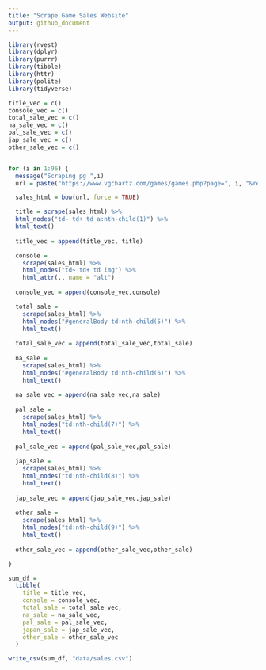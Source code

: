 ```yaml
---
title: "Scrape Game Sales Website"
output: github_document
---
```


```r
library(rvest)
library(dplyr)
library(purrr)
library(tibble)
library(httr)
library(polite)
library(tidyverse)
```

```r

title_vec = c()
console_vec = c()
total_sale_vec = c()
na_sale_vec = c()
pal_sale_vec = c()
jap_sale_vec = c()
other_sale_vec = c()


for (i in 1:96) {
  message("Scraping pg ",i)
  url = paste("https://www.vgchartz.com/games/games.php?page=", i, "&results=200&name=&console=&keyword=&publisher=&genre=&order=TotalSales&ownership=Both&boxart=Both&banner=Both&showdeleted=&region=All&goty_year=&developer=&direction=DESC&showtotalsales=1&shownasales=1&showpalsales=1&showjapansales=1&showothersales=1&showpublisher=0&showdeveloper=0&showreleasedate=0&showlastupdate=0&showvgchartzscore=0&showcriticscore=0&showuserscore=0&showshipped=0&alphasort=&showmultiplat=No", sep = "")

  sales_html = bow(url, force = TRUE)

  title = scrape(sales_html) %>% 
  html_nodes("td~ td+ td a:nth-child(1)") %>% 
  html_text() 
  
  title_vec = append(title_vec, title)

  console = 
    scrape(sales_html) %>% 
    html_nodes("td~ td+ td img") %>% 
    html_attr(., name = "alt") 
  
  console_vec = append(console_vec,console)

  total_sale = 
    scrape(sales_html) %>% 
    html_nodes("#generalBody td:nth-child(5)") %>% 
    html_text()
  
  total_sale_vec = append(total_sale_vec,total_sale)
  
  na_sale = 
    scrape(sales_html) %>% 
    html_nodes("#generalBody td:nth-child(6)") %>% 
    html_text() 
  
  na_sale_vec = append(na_sale_vec,na_sale)
  
  pal_sale = 
    scrape(sales_html) %>% 
    html_nodes("td:nth-child(7)") %>% 
    html_text()
  
  pal_sale_vec = append(pal_sale_vec,pal_sale)
  
  jap_sale = 
    scrape(sales_html) %>% 
    html_nodes("td:nth-child(8)") %>% 
    html_text()
  
  jap_sale_vec = append(jap_sale_vec,jap_sale)
  
  other_sale = 
    scrape(sales_html) %>% 
    html_nodes("td:nth-child(9)") %>% 
    html_text()
  
  other_sale_vec = append(other_sale_vec,other_sale)

}

```


```r
sum_df = 
  tibble(
    title = title_vec,
    console = console_vec,
    total_sale = total_sale_vec,
    na_sale = na_sale_vec,
    pal_sale = pal_sale_vec,
    japan_sale = jap_sale_vec,
    other_sale = other_sale_vec
  )

write_csv(sum_df, "data/sales.csv")
```


